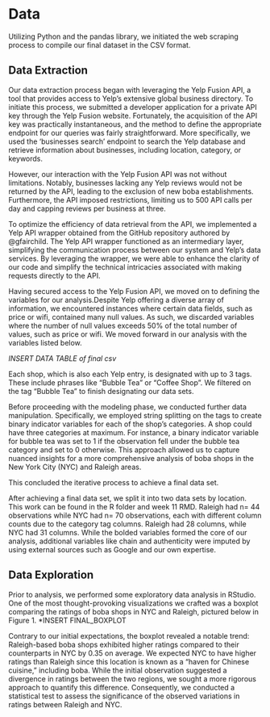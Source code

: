 # Data
Utilizing Python and the pandas library, we initiated the web scraping process to compile our final dataset in the CSV format. 

## Data Extraction

Our data extraction process began with leveraging the Yelp Fusion API, a tool that provides access to Yelp's extensive global business directory. To initiate this process, we submitted a developer application for a private API key through the Yelp Fusion website. Fortunately, the acquisition of the API key was practically instantaneous, and the method to define the appropriate endpoint for our queries was fairly straightforward. More specifically, we used the ‘businesses search’ endpoint to search the Yelp database and retrieve information about businesses, including location, category, or keywords.

However, our interaction with the Yelp Fusion API was not without limitations. Notably, businesses lacking any Yelp reviews would not be returned by the API, leading to the exclusion of new boba establishments. Furthermore, the API imposed restrictions, limiting us to 500 API calls per day and capping reviews per business at three.

To optimize the efficiency of data retrieval from the API, we implemented a Yelp API wrapper obtained from the GitHub repository authored by @gfairchild. The Yelp API wrapper functioned as an intermediary layer, simplifying the communication process between our system and Yelp's data services. By leveraging the wrapper, we were able to enhance the clarity of our code and simplify the technical intricacies associated with making requests directly to the API.

Having secured access to the Yelp Fusion API, we moved on to defining the variables for our analysis.Despite Yelp offering a diverse array of information, we encountered instances where certain data fields, such as price or wifi, contained many null values. As such, we discarded variables where the number of null values exceeds 50% of the total number of values, such as price or wifi. We moved forward in our analysis with the variables listed below.

*INSERT DATA TABLE of final csv*

Each shop, which is also each Yelp entry, is designated with up to 3 tags. These include phrases like “Bubble Tea” or “Coffee Shop”. We filtered on the tag “Bubble Tea” to finish designating our data sets.

Before proceeding with the modeling phase, we conducted further data manipulation. Specifically, we employed string splitting on the tags to create binary indicator variables for each of the shop’s categories. A shop could have three categories at maximum. For instance, a binary indicator variable for bubble tea was set to 1 if the observation fell under the bubble tea category and set to 0 otherwise. This approach allowed us to capture nuanced insights for a more comprehensive analysis of boba shops in the New York City (NYC) and Raleigh areas.

This concluded the iterative process to achieve a final data set.
 
After achieving a final data set, we split it into two data sets by location. This work can be found in the R folder and week 11 RMD. Raleigh had n= 44 observations while NYC had n= 70 observations, each with different column counts due to the category tag columns. Raleigh had 28 columns, while NYC had 31 columns. While the bolded variables formed the core of our analysis, additional variables like chain and authenticity were imputed by using external sources such as Google and our own expertise.

## Data Exploration
Prior to analysis, we performed some exploratory data analysis in RStudio. One of the most thought-provoking visualizations we crafted was a boxplot comparing the ratings of boba shops in NYC and Raleigh, pictured below in Figure 1. 
*INSERT FINAL_BOXPLOT

Contrary to our initial expectations, the boxplot revealed a notable trend: Raleigh-based boba shops exhibited higher ratings compared to their counterparts in NYC by 0.35 on average. We expected NYC to have higher ratings than Raleigh since this location is known as a “haven for Chinese cuisine,” including boba. While the initial observation suggested a divergence in ratings between the two regions, we sought a more rigorous approach to quantify this difference. Consequently, we conducted a statistical test to assess the significance of the observed variations in ratings between Raleigh and NYC.

